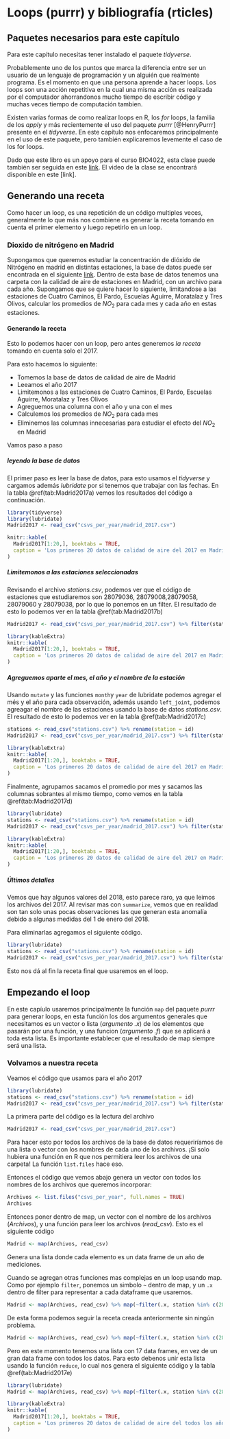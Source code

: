 # Loops (purrr) y bibliografía (rticles) {#loops}

## Paquetes necesarios para este capítulo

Para este capítulo necesitas tener instalado el paquete *tidyverse*.

Probablemente uno de los puntos que marca la diferencia entre ser un usuario de un lenguaje de programación y un alguién que realmente programa. Es el momento en que una persona aprende a hacer loops. Los loops son una acción repetitiva en la cual una misma acción es realizada por el computador ahorrandonos mucho tiempo de escribir código y muchas veces tiempo de computación tambien. 

Existen varias formas de como realizar loops en R, los *for* loops, la familia de los *apply* y más recientemente el uso del paquete *purrr* [@HenryPurrr] presente en el *tidyverse*. En este capítulo nos enfocaremos principalmente en el uso de este paquete, pero también explicaremos levemente el caso de los for loops.

Dado que este libro es un apoyo para el curso BIO4022, esta clase puede también ser seguida en este [link](https://derek-corcoran-barrios.github.io/Clase6/Clase6Loopsybibliografia). El video de la clase se encontrará disponible en este [link].

## Generando una receta

Como hacer un loop, es una repetición de un código multiples veces, generalmente lo que más nos combiene es generar la receta tomando en cuenta el primer elemento y luego repetirlo en un loop.

### Dioxido de nitrógeno en Madrid

Supongamos que queremos estudiar la concentración de dióxido de Nitrógeno en madrid en distintas estaciones, la base de datos puede ser encontrada en el siguiente [link](https://www.kaggle.com/decide-soluciones/air-quality-madrid). Dentro de esta base de datos tenemos una carpeta con la calidad de aire de estaciones en Madrid, con un archivo para cada año. Supongamos que se quiere hacer lo siguiente, limitandose a las estaciones de Cuatro Caminos, El Pardo, Escuelas Aguirre, Moratalaz y Tres Olivos, calcular los promedios de $NO_2$ para cada mes y cada año en estas estaciones.

#### Generando la receta

Esto lo podemos hacer con un loop, pero antes generemos *la receta* tomando en cuenta solo el 2017.

Para esto hacemos lo siguiente:

* Tomemos la base de datos de calidad de aire de Madrid
* Leeamos el año 2017
* Limitemonos a las estaciones de Cuatro Caminos, El Pardo, Escuelas Aguirre, Moratalaz y Tres Olivos 
* Agreguemos una columna con el año y una con el mes
* Calculemos los promedios de $NO_2$ para cada mes
* Eliminemos las columnas innecesarias para estudiar el efecto del $NO_2$ en Madrid

Vamos paso a paso

##### leyendo la base de datos

El primer paso es leer la base de datos, para esto usamos el *tidyverse* y cargamos además *lubridate* por si tenemos que trabajar con las fechas. En la tabla \@ref(tab:Madrid2017a) vemos los resultados del código a continuación.

```r
library(tidyverse)
library(lubridate)
Madrid2017 <- read_csv("csvs_per_year/madrid_2017.csv")
```


```r
knitr::kable(
  Madrid2017[1:20,], booktabs = TRUE,
  caption = 'Los primeros 20 datos de calidad de aire del 2017 en Madrid para todas las estaciones.', row.names = FALSE
)
```

##### Limitemonos a las estaciones seleccionadas

Revisando el archivo *stations.csv*, podemos ver que el código de estaciones que estudiaremos son 28079036, 28079008,28079058, 28079060 y 28079038, por lo que lo ponemos en un filter. El resultado de esto lo podemos ver en la tabla \@ref(tab:Madrid2017b)

```r
Madrid2017 <- read_csv("csvs_per_year/madrid_2017.csv") %>% filter(station %in% c(28079036, 28079008,28079058, 28079060, 28079038))
```

```r
library(kableExtra)
knitr::kable(
  Madrid2017[1:20,], booktabs = TRUE,
  caption = 'Los primeros 20 datos de calidad de aire del 2017 en Madrid después de filtrar según estación.', row.names = FALSE
)
```

##### Agreguemos aparte el mes, el año y el nombre de la estación

Usando `mutate` y las funciones `month`y `year` de lubridate podemos agregar el més y el año para cada observación, además usando `left_joint`, podemos agreagar el nombre de las estaciones usando la base de datos *stations.csv*. El resultado de esto lo podemos ver en la tabla \@ref(tab:Madrid2017c)

```r
stations <- read_csv("stations.csv") %>% rename(station = id)
Madrid2017 <- read_csv("csvs_per_year/madrid_2017.csv") %>% filter(station %in% c(28079036, 28079008,28079058, 28079060, 28079038)) %>%  mutate(month = month(date), year = year(date)) %>% left_join(stations)  
```

```r
library(kableExtra)
knitr::kable(
  Madrid2017[1:20,], booktabs = TRUE,
  caption = 'Los primeros 20 datos de calidad de aire del 2017 en Madrid después de filtrar según estación, con mes, año y nombre.', row.names = FALSE
)
```


Finalmente, agrupamos sacamos el promedio por mes y sacamos las columnas sobrantes al mismo tiempo, como vemos en la tabla \@ref(tab:Madrid2017d)


```r
library(lubridate)
stations <- read_csv("stations.csv") %>% rename(station = id)
Madrid2017 <- read_csv("csvs_per_year/madrid_2017.csv") %>% filter(station %in% c(28079036, 28079008,28079058, 28079060, 28079038)) %>%  mutate(month = month(date), year = year(date)) %>% left_join(stations)  %>% group_by(month, name, year)  %>% summarise(NO_2 = mean(NO_2, na.rm = TRUE))
```

```r
library(kableExtra)
knitr::kable(
  Madrid2017[1:20,], booktabs = TRUE,
  caption = 'Los primeros 20 datos de calidad de aire del 2017 en Madrid después de filtrar según estación, con mes, año y nombre.', row.names = FALSE
)
```

##### Últimos detalles

Vemos que hay algunos valores del 2018, esto parece raro, ya que leimos los archivos del 2017. Al revisar mas con `summarize`, vemos que en realidad son tan solo unas pocas observaciones las que generan esta anomalía debido a algunas medidas del 1 de enero del 2018.

Para eliminarlas agregamos el siguiente código.

```r
library(lubridate)
stations <- read_csv("stations.csv") %>% rename(station = id)
Madrid2017 <- read_csv("csvs_per_year/madrid_2017.csv") %>% filter(station %in% c(28079036, 28079008,28079058, 28079060, 28079038)) %>%  mutate(month = month(date), year = year(date)) %>% left_join(stations)  %>% group_by(month, name, year)  %>% summarise(NO_2 = mean(NO_2, na.rm = TRUE), n = n()) %>% filter(n > 500)
```

Esto nos dá al fin la receta final que usaremos en el loop.

## Empezando el loop

En este capíulo usaremos principalmente la función `map` del paquete *purrr* para generar loops, en esta función los dos argumentos generales que necesitamos es un vector o lista (*argumento .x*) de los elementos que pasarán por una función, y una funcion (*argumento .f*) que se aplicará a toda esta lista. Es importante establecer que el resultado de map siempre será una lista.

### Volvamos a nuestra receta

Veamos el código que usamos para el año 2017 

```r
library(lubridate)
stations <- read_csv("stations.csv") %>% rename(station = id)
Madrid2017 <- read_csv("csvs_per_year/madrid_2017.csv") %>% filter(station %in% c(28079036, 28079008, 28079058, 28079060, 28079038)) %>% mutate(month = month(date), year = year(date)) %>% left_join(stations) %>% group_by(month, name, year) %>% summarise(NO_2 = mean(NO_2, na.rm = TRUE), n = n()) %>% filter(n > 500)
```

La primera parte del código es la lectura del archivo

```r
Madrid2017 <- read_csv("csvs_per_year/madrid_2017.csv")
```

Para hacer esto por todos los archivos de la base de datos requeriríamos de una lista o vector con los nombres de cada uno de los archivos. ¡Si solo hubiera una función en R que nos permitiera leer los archivos de una carpeta! La función `list.files` hace eso.

Entonces el código que vemos abajo genera un vector con todos los nombres de los archivos que queremos incorporar:

```r
Archivos <- list.files("csvs_per_year", full.names = TRUE)
Archivos
```

Entonces poner dentro de map, un vector con el nombre de los archivos (*Archivos*), y una función para leer los archivos (*read_csv*). Esto es el siguiente código 

```r
Madrid <- map(Archivos, read_csv)
```

Genera una lista donde cada elemento es un data frame de un año de mediciones.

Cuando se agregan otras funciones mas complejas en un loop usando map. Como por ejemplo `filter`, ponemos un simbolo `~` dentro de map, y un `.x` dentro de filter para representar a cada dataframe que usaremos.

```r
Madrid <- map(Archivos, read_csv) %>% map(~filter(.x, station %in% c(28079036, 28079008,28079058, 28079060, 28079038)))
```

De esta forma podemos seguir la receta creada anteriormente sin ningún problema.

```r
Madrid <- map(Archivos, read_csv) %>% map(~filter(.x, station %in% c(28079036, 28079008,28079058, 28079060, 28079038))) %>%  map(~mutate(.x, month = month(date), year = year(date))) %>% map(~left_join(.x, stations)) %>% map(~group_by(.x, month, name, year))  %>% map(~summarise(.x, NO_2 = mean(NO_2, na.rm = TRUE), n = n())) %>% map(~filter(.x,n > 500))
```

Pero en este momento tenemos una lista con 17 data frames, en vez de un gran data frame con todos los datos. Para esto debenos unir esta lista usando la función `reduce`, lo cual nos genera el siguiente código y la tabla \@ref(tab:Madrid2017e)


```r
library(lubridate)
Madrid <- map(Archivos, read_csv) %>% map(~filter(.x, station %in% c(28079036, 28079008,28079058, 28079060, 28079038))) %>%  map(~mutate(.x, month = month(date), year = year(date))) %>% map(~left_join(.x, stations)) %>% map(~group_by(.x, month, name, year))  %>% map(~summarise(.x, NO_2 = mean(NO_2, na.rm = TRUE), n = n())) %>% map(~filter(.x,n > 500)) %>%reduce(bind_rows)
```

```r
library(kableExtra)
knitr::kable(
  Madrid2017[1:20,], booktabs = TRUE,
  caption = 'Los primeros 20 datos de calidad de aire del todos los años en Madrid después de filtrar según estación, con mes, año y nombre.', row.names = FALSE
)
```
